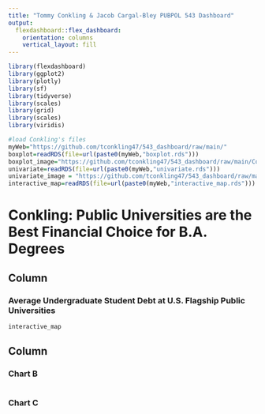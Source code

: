 ```yaml
---
title: "Tommy Conkling & Jacob Cargal-Bley PUBPOL 543 Dashboard"
output: 
  flexdashboard::flex_dashboard:
    orientation: columns
    vertical_layout: fill
---
```


```r
library(flexdashboard)
library(ggplot2)
library(plotly)
library(sf)
library(tidyverse)
library(scales)
library(grid)
library(scales)
library(viridis)
```

```r
#load Conkling's files
myWeb="https://github.com/tconkling47/543_dashboard/raw/main/"
boxplot=readRDS(file=url(paste0(myWeb,"boxplot.rds")))
boxplot_image="https://github.com/tconkling47/543_dashboard/raw/main/Conkling_Bivariate_Cat-Numerical_Graph_PUBPOL543.jpg" 
univariate=readRDS(file=url(paste0(myWeb,"univariate.rds")))
univariate_image = "https://github.com/tconkling47/543_dashboard/raw/main/Conkling_Univariate_PUBPOL543.jpg"
interactive_map=readRDS(file=url(paste0(myWeb,"interactive_map.rds")))
```

Conkling: Public Universities are the Best Financial Choice for B.A. Degrees
=======================================================================

Column {data-width=650}
-----------------------------------------------------------------------

### Average Undergraduate Student Debt at U.S. Flagship Public Universities

```r
interactive_map
```

Column {data-width=350}
-----------------------------------------------------------------------

### Chart B

```r

```

### Chart C

```r

```

